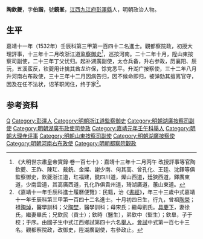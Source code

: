 {{明清人物信息框
| 姓名 = 陶欽夔
| 原名 =
| 圖片名稱= 
| 圖片大小 =
| 圖片說明 = 
| 最高職務 = 河南右布政使
| 國家 = 大明 
| 爵位 =
| 籍貫 = [[江西|江西]][[九江府|九江府]][[彭澤縣|彭澤縣]]
| 族裔 = 
| 旗籍 = 
| 字號 = 字伯諧，號鏡峯
| 諡號 =
| 出生日期 = 十月初四日
| 出生地點 =
| 逝世日期 = 卒年不詳
| 逝世地點 =
| 墓葬 =
| 配偶 = 妻徐氏，繼妻畢氏
| 親屬 = 曾祖[[陶榮|陶榮]]，祖[[陶焯|陶焯]]<br>父[[陶埜|陶埜]]，母宋氏；繼母劉氏；<br>兄陶钦民，嘉靖元年举人<br>陶钦时<br>弟陶钦忠、[[陶钦皋|陶钦皋]]，甲辰进士
| 出身 =
* 嘉靖元年壬午科舉人
* 嘉靖十一年壬辰科同進士出身
| 經歷 =
| 著作 =  
}}
'''陶欽夔'''{{BD|1500年||？年||}}，字'''伯諧'''，號'''鏡峯'''，[[江西|江西]][[九江府|九江府]][[彭澤縣|彭澤縣]]人，明朝政治人物。

==生平==
嘉靖十一年（1532年）壬辰科第三甲第一百四十二名進士。觀都察院政，初授大理評事，十三年十二月改浙江道[[监察御史|监察御史]]<ref>《大明世宗肅皇帝實錄·卷一百七十》：嘉靖十三年十二月丙午 改授評事等官陶欽夔、王祚、陳玒、戴銑、金燦、謝少南、何其高、曾孔化、王廷、沈鐸等俱監察御史，欽夔浙江道，玒福建，銑四川道，燦山西道，廷狹西道，鐸廣東道，少南雲道，其高廣西道，孔化祚俱貴州道，琦湖廣道，蕙山東道。</ref>，巡按河南。二十二年十月，陞山東按察司副使，二十三年丁父忧归。起补湖廣副使，太仓兵备，升右参政，历襄阳、辰沅，五溪蛮反，钦夔用计擒其酋龙许保，馀党悉平。升湖广按察使，三十二年八月升河南右布政使，三十三年十二月因病告归，因不候命即归，被弹劾其擅离官守，因及在任不法状，诏革职闲住，终于家<ref>《嘉靖十一年壬辰科進士履曆便覽》：民籍，治《[[書經|書經]]》，年三十三歲中式嘉靖十一年壬辰科第三甲第一百四十二名進士。十月初四日生，行九，曾祖[[陶榮|陶榮]]；祖[[陶焯|陶焯]]，醫學訓科；父[[陶埜|陶埜]]，醫學訓科；母宋氏；繼母劉氏。[[具慶下|具慶下]]，妻徐氏，繼妻畢氏；兄欽民（貢士）；欽時（醫生），弟欽中（監生）；欽臯，子于校；于序。由國子生中式江西鄉試第四十六名[[舉人|舉人]]，[[會試|會試]]中式第一百七十三名。觀都察院政，改御史，陞湖廣副使，右參政止。</ref>。

== 参考资料 ==
{{reflist}}

{{嘉靖十一年壬辰科殿试金榜}}

{{Authority control}}
{{DEFAULTSORT:Tao陶}}
[[Category:陶姓|Q]]
[[Category:彭澤人|Category:彭澤人]]
[[Category:明朝浙江道監察御史|Category:明朝浙江道監察御史]]
[[Category:明朝湖廣按察司副使|Category:明朝湖廣按察司副使]]
[[Category:明朝湖廣布政使司參政|Category:明朝湖廣布政使司參政]]
[[Category:嘉靖元年壬午科舉人|Category:嘉靖元年壬午科舉人]]
[[Category:明朝大理寺评事|Category:明朝大理寺评事]]
[[Category:明朝山東按察司副使|Category:明朝山東按察司副使]]
[[Category:明朝湖廣按察使|Category:明朝湖廣按察使]]
[[Category:明朝河南右布政使|Category:明朝河南右布政使]]
[[Category:明朝都察院觀政|Category:明朝都察院觀政]]